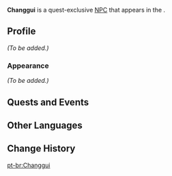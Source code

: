 {{Character Infobox
|type             = Quest NPC
|image            = NPC Changgui.png
|realname         = 
|region           = Liyue
|location         = Liyue
|affiliation      = 
|title            = 
|voiceEN          = 
|voiceCN          = 
|voiceJP          = 
}}
'''Changgui''' is a quest-exclusive [[NPC]] that appears in the {{Quest|The Crane Returns on the Wind}}.
<!--
==Location==
<gallery>
NPC Location Changgui.png|Changgui's location
NPC Location Changgui Context.png|Additional context
</gallery>
-->
==Profile==
''(To be added.)''

===Appearance===
''(To be added.)''

==Quests and Events==
{{Quests and Events}}

==Other Languages==
{{Other Languages
|default_hidden = 1
|en      = Changgui
|zhs     = 昌贵
|zhs_rm  = Chāngguì
|zht     = 昌貴
|zht_rm  = Chāngguì
|ja      = 昌貴
|ja_rm   = Shouki{{Assumed}}
|ko      = 창규
|es      = Changui
|fr      = Changgui
|ru      = Чан Гуй
|th      = Changgui
|vi      = Changgui
|de      = Changgui
|id      = Changgui
|pt      = Changgui
|tr      = Changgui
|it      = Changgui
}}

==Change History==
{{Change History|2.4}}
<!--
==References==
{{Reflist}}-->

[[pt-br:Changgui]]